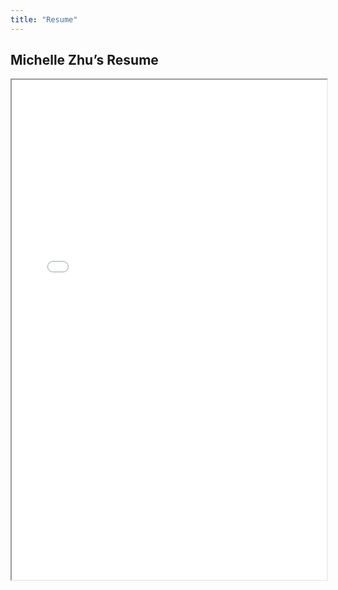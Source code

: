 ```yaml
---
title: "Resume"
---
```


<h2>Michelle Zhu's Resume</h2>
<iframe src="resume/michelle_resume.pdf" width="100%" height="800px"></iframe>





